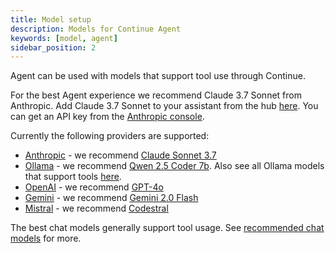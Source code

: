 ```yaml
---
title: Model setup
description: Models for Continue Agent
keywords: [model, agent]
sidebar_position: 2
---
```


Agent can be used with models that support tool use through Continue.

For the best Agent experience we recommend Claude 3.7 Sonnet from Anthropic. Add Claude 3.7 Sonnet to your assistant from the hub [here](https://hub.continue.dev/anthropic/claude-3-7-sonnet). You can get an API key from the [Anthropic console](https://console.anthropic.com/settings/keys).

Currently the following providers are supported:

- [Anthropic](../customize/model-providers/top-level/anthropic.mdx) - we recommend [Claude Sonnet 3.7](https://hub.continue.dev/anthropic/claude-3-7-sonnet)
- [Ollama](../customize/model-providers/top-level/ollama.mdx) - we recommend [Qwen 2.5 Coder 7b](https://hub.continue.dev/ollama/qwen2.5-coder-7b). Also see all Ollama models that support tools [here](https://ollama.com/search?c=tools).
- [OpenAI](../customize/model-providers/top-level/openai.mdx) - we recommend [GPT-4o](https://hub.continue.dev/openai/gpt-4o)
- [Gemini](../customize/model-providers/top-level/gemini.mdx) - we recommend [Gemini 2.0 Flash](https://hub.continue.dev/google/gemini-2.0-flash)
- [Mistral](../customize/model-providers/top-level/mistral.mdx) - we recommend [Codestral](https://hub.continue.dev/mistral/codestral)

The best chat models generally support tool usage. See [recommended chat models](../customize/model-roles/chat.mdx#recommended-chat-models) for more.
